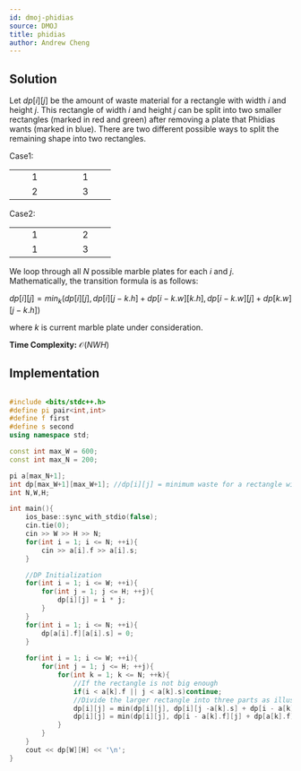 ```yaml
---
id: dmoj-phidias
source: DMOJ
title: phidias
author: Andrew Cheng
---
```


## Solution

Let $dp[i][j]$ be the amount of waste material for a rectangle with width $i$ and height $j$. This rectangle of width $i$ and height $j$ can be split into two smaller rectangles (marked in red and green) after removing a plate that Phidias wants (marked in blue). There are two different possible ways to split the remaining shape into two rectangles.

Case1: 

<center>

<table>
    <tbody>
        <tr>
            <td className="bg-red-100 dark:bg-red-800">  1  </td>
            <td className="bg-red-100 dark:bg-red-800">  1  </td>
        </tr>
        <tr>
            <td className="bg-green-100 dark:bg-green-800">  2  </td>
            <td className="bg-blue-100 dark:bg-blue-800">  3  </td>
        </tr>
    </tbody>
</table>

</center>

Case2: 

<center>

<table>
    <tbody>
        <tr>
            <td className="bg-red-100 dark:bg-red-800">  1  </td>
            <td className="bg-green-100 dark:bg-green-800">  2  </td>
        </tr>
        <tr>
            <td className="bg-red-100 dark:bg-red-800">  1  </td>
            <td className="bg-blue-100 dark:bg-blue-800">  3  </td>
        </tr>
    </tbody>
</table>

</center>

We loop through all $N$ possible marble plates for each $i$ and $j$. Mathematically, the transition formula is as follows:

$dp[i][j] = min_k (dp[i][j], dp[i][j-k.h] + dp[i-k.w][k.h], dp[i-k.w][j] + dp[k.w][j-k.h])$

where $k$ is current marble plate under consideration.

**Time Complexity:**
$\mathcal{O}(NWH)$

## Implementation

<LanguageSection>
<CPPSection>

```cpp

#include <bits/stdc++.h>
#define pi pair<int,int>
#define f first
#define s second
using namespace std;

const int max_W = 600;
const int max_N = 200;

pi a[max_N+1];
int dp[max_W+1][max_W+1]; //dp[i][j] = minimum waste for a rectangle with width i and height j 
int N,W,H;

int main(){
	ios_base::sync_with_stdio(false);
	cin.tie(0);
	cin >> W >> H >> N;
	for(int i = 1; i <= N; ++i){
        cin >> a[i].f >> a[i].s;
    }

    //DP Initialization
	for(int i = 1; i <= W; ++i){
		for(int j = 1; j <= H; ++j){
			dp[i][j] = i * j;
		}
	}
	for(int i = 1; i <= N; ++i){
        dp[a[i].f][a[i].s] = 0;
    }
    
	for(int i = 1; i <= W; ++i){
		for(int j = 1; j <= H; ++j){
			for(int k = 1; k <= N; ++k){
                //If the rectangle is not big enough
				if(i < a[k].f || j < a[k].s)continue;
                //Divide the larger rectangle into three parts as illustrated previously
				dp[i][j] = min(dp[i][j], dp[i][j -a[k].s] + dp[i - a[k].f][a[k].s]);
				dp[i][j] = min(dp[i][j], dp[i - a[k].f][j] + dp[a[k].f][j - a[k].s]);
			}
		}
	}
	cout << dp[W][H] << '\n';
}

```
</CPPSection>
</LanguageSection>
